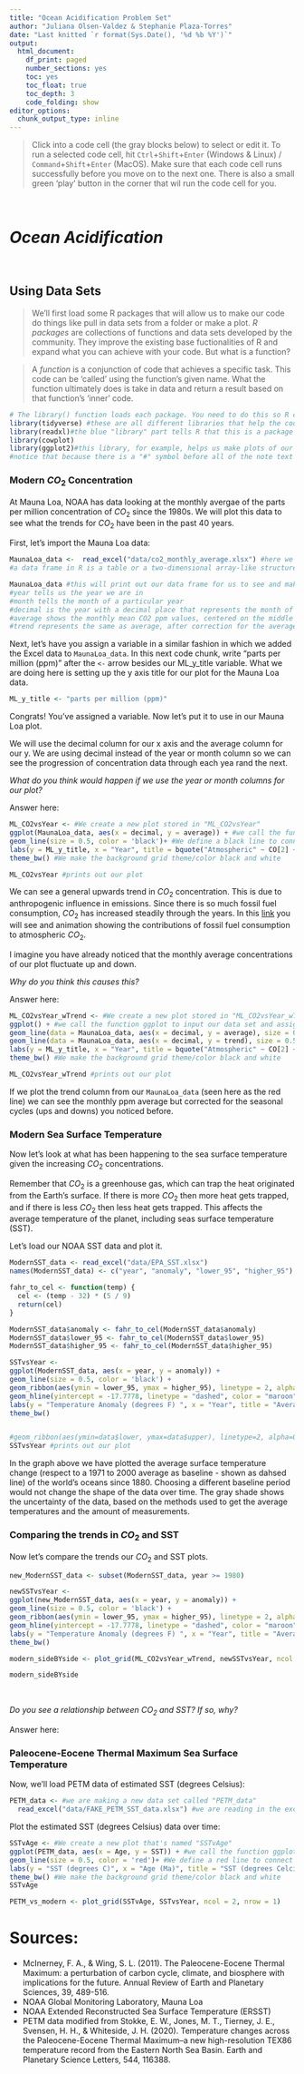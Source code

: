 ```yaml
---
title: "Ocean Acidification Problem Set"
author: "Juliana Olsen-Valdez & Stephanie Plaza-Torres"
date: "Last knitted `r format(Sys.Date(), '%d %b %Y')`"
output:
  html_document: 
    df_print: paged
    number_sections: yes
    toc: yes
    toc_float: true
    toc_depth: 3
    code_folding: show
editor_options:
  chunk_output_type: inline
---
```


> Click into a code cell (the gray blocks below) to select or edit it. To run a selected code cell, hit `Ctrl`+`Shift`+`Enter` (Windows & Linux) / `Command`+`Shift`+`Enter` (MacOS). Make sure that each code cell runs successfully before you move on to the next one. There is also a small green 'play' button in the corner that wil run the code cell for you.

<p>&nbsp;</p>
# ***Ocean Acidification***
<p>&nbsp;</p>

## Using Data Sets 

> We'll first load some R packages that will allow us to make our code do things like pull in data sets from a folder or make a plot. *R packages* are collections of functions and data sets developed by the community. They improve the existing base fuctionalities of R and expand what you can achieve with your code. 
But what is a function?

> A *function* is a conjunction of code that achieves a specific task. This code can be 'called' using the function's given name. What the function ultimately does is take in data and return a result based on that function's 'inner' code. 

```r
# The library() function loads each package. You need to do this so R can find the functions you need from a certain package. Once the package loads all the different functions associated with it are usable. 
library(tidyverse) #these are all different libraries that help the code do different things
library(readxl)#the blue "library" part tells R that this is a package it should load and the black writing is the name of the specific package(in this case "readxl" which helps us read Excel files into R)
library(cowplot)
library(ggplot2)#this library, for example, helps us make plots of our data. 
#notice that because there is a "#" symbol before all of the note text above, it's all just comments that don't affect the code!
```

### Modern $CO_2$ Concentration

At Mauna Loa, NOAA has data looking at the monthly avergae of the parts per million concentration of $CO_2$ since the 1980s. We will plot this data to see what the trends for $CO_2$ have been in the past 40 years.

First, let's import the Mauna Loa data:
```r
MaunaLoa_data <-  read_excel("data/co2_monthly_average.xlsx") #here we are reading an excel file that contains our monthly average CO2 data (in ppm) from Mauna Loa. Since our data is in a table, the file will import itself as a data frame called MaunaLoa_data (this is a variable).
#a data frame in R is a table or a two-dimensional array-like structure in which each column contains values of one variable and each row contains one set of values from each column. 

MaunaLoa_data #this will print out our data frame for us to see and make sure it looks alright. You can see columns year, month, decimal, average, trend. 
#year tells us the year we are in 
#month tells the month of a particular year 
#decimal is the year with a decimal place that represents the month of that year in which you are
#average shows the monthly mean CO2 ppm values, centered on the middle of each month 
#trend represents the same as average, after correction for the average seasonal cycle


```

Next, let's have you assign a variable in a similar fashion in which we added the Excel data to `MaunaLoa_data`. In this next code chunk, write "parts per million (ppm)" after the `<-` arrow besides our ML_y_title variable. What we are doing here is setting up the y axis title for our plot for the Mauna Loa data.

```r
ML_y_title <- "parts per million (ppm)"
```

Congrats! You've assigned a variable. Now let's put it to use in our Mauna Loa plot.

We will use the decimal column for our x axis and the average column for our y. We are using decimal instead of the year or month column so we can see the progression of concentration data through each yea rand the next. 

*What do you think would happen if we use the year or month columns for our plot?*

Answer here: 

```r
ML_CO2vsYear <- #We create a new plot stored in "ML_CO2vsYear"
ggplot(MaunaLoa_data, aes(x = decimal, y = average)) + #we call the function ggplot to input our data set and assign x and y variables
geom_line(size = 0.5, color = 'black')+ #We define a black line to connect our data points
labs(y = ML_y_title, x = "Year", title = bquote("Atmospheric" ~ CO[2] ~ "at Mauna Loa Observatory")) + #We give our graph labels
theme_bw() #We make the background grid theme/color black and white 

ML_CO2vsYear #prints out our plot
```
We can see a general upwards trend in $CO_2$ concentration. This is due to anthropogenic influence in emissions. Since there is so much fossil fuel consumption, $CO_2$ has increased steadily through the years. In this [link](https://www.esrl.noaa.gov/gmd/ccgg/trends/ff.html) you will see and animation showing the contributions of fossil fuel consumption to atmospheric $CO_2$.

I imagine you have already noticed that the monthly average concentrations of our plot fluctuate up and down.

*Why do you think this causes this?*

Answer here: 


```r
ML_CO2vsYear_wTrend <- #We create a new plot stored in "ML_CO2vsYear_wTrend"
ggplot() + #we call the function ggplot to input our data set and assign x and y variables
geom_line(data = MaunaLoa_data, aes(x = decimal, y = average), size = 0.5, color = 'black')+ #We define a black line to connect our data points 
geom_line(data = MaunaLoa_data, aes(x = decimal, y = trend), size = 0.5, color = 'red')+ #We add our trend column data in red 
labs(y = ML_y_title, x = "Year", title = bquote("Atmospheric" ~ CO[2] ~ "at Mauna Loa Observatory")) + #We give our graph labels
theme_bw() #We make the background grid theme/color black and white 

ML_CO2vsYear_wTrend #prints out our plot
```
If we plot the trend column from our `MaunaLoa_data` (seen here as the red line) we can see the monthly ppm average but corrected for the seasonal cycles (ups and downs) you noticed before.

### Modern Sea Surface Temperature

Now let's look at what has been happening to the sea surface temperature given the increasing $CO_2$ concentrations.

Remember that $CO_2$ is a greenhouse gas, which can trap the heat originated from the Earth’s surface.  If there is more $CO_2$ then more heat gets trapped, and if there is less $CO_2$ then less heat gets trapped.  This affects the average temperature of the planet, including seas surface temperature (SST).

Let's load our NOAA SST data and plot it.

```r
ModernSST_data <- read_excel("data/EPA_SST.xlsx") 
names(ModernSST_data) <- c("year", "anomaly", "lower_95", "higher_95")

fahr_to_cel <- function(temp) {
  cel <- (temp - 32) * (5 / 9)
  return(cel)
}

ModernSST_data$anomaly <- fahr_to_cel(ModernSST_data$anomaly)
ModernSST_data$lower_95 <- fahr_to_cel(ModernSST_data$lower_95)
ModernSST_data$higher_95 <- fahr_to_cel(ModernSST_data$higher_95)

```

```r
SSTvsYear <-
ggplot(ModernSST_data, aes(x = year, y = anomaly)) + 
geom_line(size = 0.5, color = 'black') + 
geom_ribbon(aes(ymin = lower_95, ymax = higher_95), linetype = 2, alpha = 0.3) +
geom_hline(yintercept = -17.7778, linetype = "dashed", color = "maroon") +
labs(y = "Temperature Anomaly (degrees F) ", x = "Year", title = "Average Global Sea Surface Temperature, 1880–2015") + 
theme_bw()  


#geom_ribbon(aes(ymin=data$lower, ymax=data$upper), linetype=2, alpha=0.1)
SSTvsYear #prints out our plot
```

In the graph above we have plotted the average surface temperature change (respect to a 1971 to 2000 average as baseline - shown as dahsed line) of the world’s oceans since 1880. Choosing a different baseline period would not change the shape of the data over time. The gray shade shows the uncertainty of the data, based on the methods used to get the average temperatures and the amount of measurements.

### Comparing the trends in $CO_2$ and SST

Now let's compare the trends our $CO_2$ and SST plots. 

```r
new_ModernSST_data <- subset(ModernSST_data, year >= 1980)

newSSTvsYear <-
ggplot(new_ModernSST_data, aes(x = year, y = anomaly)) + 
geom_line(size = 0.5, color = 'black') + 
geom_ribbon(aes(ymin = lower_95, ymax = higher_95), linetype = 2, alpha = 0.3) +
geom_hline(yintercept = -17.7778, linetype = "dashed", color = "maroon") +
labs(y = "Temperature Anomaly (degrees F) ", x = "Year", title = "Average Global Sea Surface Temperature, 1980–2015") + 
theme_bw()  

```
```r
modern_sideBYside <- plot_grid(ML_CO2vsYear_wTrend, newSSTvsYear, ncol = 2, nrow = 1)

modern_sideBYside
```
<p>&nbsp;</p>
*Do you see a relationship between $CO_2$ and SST? If so, why?*

Answer here: 


### Paleocene-Eocene Thermal Maximum Sea Surface Temperature

Now, we'll load PETM data of estimated SST (degrees Celsius):
```r
PETM_data <- #we are making a new data set called "PETM_data" 
  read_excel("data/FAKE_PETM_SST_data.xlsx") #we are reading in the excel file with our data (which is in the data folder)
```

Plot the estimated SST (degrees Celsius) data over time:
```r
SSTvAge <- #We create a new plot that's named "SSTvAge"
ggplot(PETM_data, aes(x = Age, y = SST)) + #we call the function ggplot to input our data set and assign x and y variables
geom_line(size = 0.5, color = 'red')+ #We define a red line to connect our data points
labs(y = "SST (degrees C)", x = "Age (Ma)", title = "SST (degrees Celcius) vs Age (Ma) during the PETM from Stokke et al. (2020)" )+ #We give our graph labels
theme_bw() #We make the background grid theme/color black and white 
SSTvAge
```

```r
PETM_vs_modern <- plot_grid(SSTvAge, SSTvsYear, ncol = 2, nrow = 1)
```


# Sources: 
- McInerney, F. A., & Wing, S. L. (2011). The Paleocene-Eocene Thermal Maximum: a perturbation of carbon cycle, climate, and biosphere with implications for the future. Annual Review of Earth and Planetary Sciences, 39, 489-516.
- NOAA Global Monitoring Laboratory, Mauna Loa
- NOAA Extended Reconstructed Sea Surface Temperature (ERSST)
- PETM data modified from Stokke, E. W., Jones, M. T., Tierney, J. E., Svensen, H. H., & Whiteside, J. H. (2020). Temperature changes across the Paleocene-Eocene Thermal Maximum–a new high-resolution TEX86 temperature record from the Eastern North Sea Basin. Earth and Planetary Science Letters, 544, 116388.



